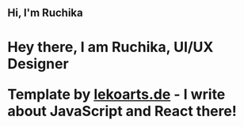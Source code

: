 ## Hi, I'm Ruchika
<h1> Hey there, I am Ruchika, UI/UX Designer

Template by [lekoarts.de](https://www.lekoarts.de?utm_source=cara&utm_medium=Starter) - I write about JavaScript and React there!
